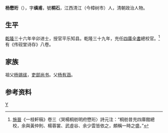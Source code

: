 '''杨懋珩'''（{{bd|?||?|}}），字'''缜甫'''，號'''桐石'''，江西清江（今樟树市）人，清朝政治人物。

== 生平 ==
[[乾隆|乾隆]]三十六年辛卯进士，授官平乐知县。乾隆三十九年，充任[[四庫全書|四庫全書]]總校官。<ref>[[施晉|施晉]]《一枝軒稿》卷三〈哭楊桐舫明府懋珩〉詩元注：“桐舫昔充四庫館總校，余與黃仲則、楊蓉裳、武虛谷、余少雲皆依之，頗稱一時之盛。”</ref>有《传砚堂诗存》八卷。

== 家族 ==
祖父[[杨锡绂|杨锡绂]]，[[吏部尚书|吏部尚书]]。父[[杨有涵|杨有涵]]。

== 参考资料 ==
{{reflist}}

{{乾隆三十六年辛卯恩科殿試金榜}}
{{清朝四庫全書館職官}}

{{Authority control}}

{{DEFAULTSORT:}}
[[category:清朝官員|Y]]